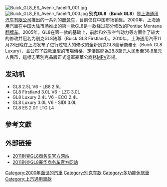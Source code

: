 {{Infobox Automobile
|name=别克GL8<br>Buick GL8
|image=File:Buick GL8 III ES 002 China 2017-03-30.jpg
|manufacturer=[[上汽通用|上汽通用]]
|class=[[多功能休旅車|多功能休旅車]]
|assembly={{CHN}}[[上海市|上海市]][[金橋鎮_(上海市)|金橋鎮]]
|body_style=五門[[廂型車|廂型車]]
| production     = 2000年-現在
|layout=[[前輪驅動|前輪驅動]]/[[前置引擎|前置引擎]]
|similar=Chevrolet Venture<br>Pontiac Trans Sport
| wheelbase      = 3088mm
| length         = 5256mm
| width          = 1878mm
| height         = 1772mm / 1800（带鲨鱼鳍式天线）
| weight         = 1840Kg
| engine         = 2.0T LTG L4
| rtrack         = 
| fuel_economy   = 
| fuel_capacity  =
| related        = 
| designer       = 
}}
[[File:Buick_GL8_ES_Avenir_facelift_001.jpg|thumb]]
[[File:Buick_GL8_ES_Avenir_facelift_003.jpg|thumb]]
'''别克GL8'''（'''Buick GL8'''）是[[上海通用汽车有限公司|上海通用汽车有限公司]]推出的一系列的[[商务车|商务车]]，目前仅在中国市场销售。2000年，上海通用汽車在中国大陆市场推出的第一款GL8是一款经过部分修改的Pontiac Montana[[换牌工程|翻牌车]]。2005年，GL8在第一款的基础上，前脸和外形空气动力等方面作了较大的修改并冠名为别克GL8陆尊（Buick GL8 Firstland）。2010年，上海通用汽車11月28日晚在上海发布了进行过较大的修改的全新別克GL8豪華商務車（Buick GL8 Luxury），並公布了四款車型的市場價格，定價區間為28.8萬元人民币至38.8萬元人民币，這標志著別克品牌正式進軍豪華公商務[[MPV|MPV]]市場。

==发动机==
*GL8 2.5L V6 - LB8 2.5L
*GL8 Firstland 3.0L V6 - LZC 3.0L
*GL8 Luxury 2.4L V6 - ECO 2.4L
*GL8 Luxury 3.0L V6 - SIDI 3.0L
*GL8 ES 2.0T LTG L4

==參考文獻==
{{reflist}}

==外部链接==
*[https://web.archive.org/web/20101202055947/http://www.buick.com.cn/GL8_201/index.aspx 2011别克GL8商务车官方网站]
*[https://web.archive.org/web/20101202055823/http://www.buick.com.cn/GL8_258/index.aspx 2011别克GL8豪华商务车官方网站]

{{别克汽车车型}}
{{Buick China timeline}}

[[Category:2000年面世的汽車|Category:2000年面世的汽車]]
[[Category:别克车款|Category:别克车款]]
[[Category:多功能休旅車|Category:多功能休旅車]]
[[Category:上汽通用車款|Category:上汽通用車款]]